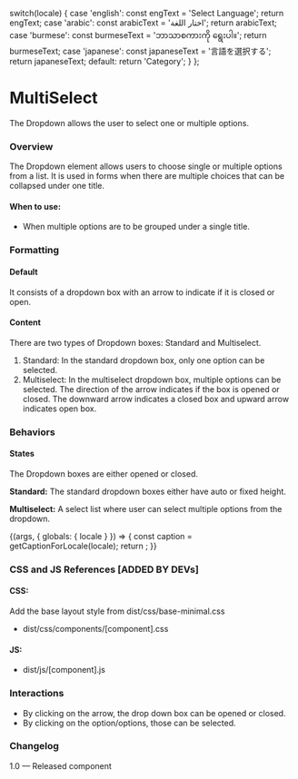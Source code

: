 
  switch(locale) {
    case 'english': const engText = 'Select Language'; return engText;
    case 'arabic': const arabicText = 'اختار اللغة'; return arabicText;
    case 'burmese': const burmeseText = 'ဘာသာစကားကို ရွေးပါ။'; return burmeseText;
    case 'japanese': const japaneseText = '言語を選択する'; return japaneseText;
    default: return 'Category';
  }
};

<style>{`
  .sbdocs iframe {
    min-height: 200px;
  }
`}</style>

<Meta title="Components/Forms/Dropdown/Custom Select" />

# MultiSelect
The Dropdown allows the user to select one or multiple options.

### Overview
The Dropdown element allows users to choose single or multiple options from a list. It is used in forms when there are multiple choices that can be collapsed under one title.

#### When to use:
- When multiple options are to be grouped under a single title.

### Formatting
#### Default
It consists of a dropdown box with an arrow to indicate if it is closed or open.

#### Content
There are two types of Dropdown boxes: Standard and Multiselect.
1. Standard: In the standard dropdown box, only one option can be selected.
2. Multiselect: In the multiselect dropdown box, multiple options can be selected.
The direction of the arrow indicates if the box is opened or closed. The downward arrow indicates a closed box and upward arrow indicates open box.

### Behaviors
#### States
The Dropdown boxes are either opened or closed. 

**Standard:** The standard dropdown boxes either have auto or fixed height.

**Multiselect:** A select list where user can select multiple options from the dropdown.

<Canvas>
  <Story 
    name="Custom Select"
    parameters={{
      docs: {
        inlineStories: false,
        iframe: {
          height: '750px'
        }
      }
    }}>
    {(args, { globals: { locale } }) => {
      const caption = getCaptionForLocale(locale);
      return <CustomSelect text={caption}></CustomSelect>;
    }}
  </Story>
</Canvas>

### CSS and JS References [ADDED BY DEVs]

#### CSS:
Add the base layout style from dist/css/base-minimal.css
- dist/css/components/[component].css

#### JS:
- dist/js/[component].js

### Interactions
- By clicking on the arrow, the drop down box can be opened or closed.
- By clicking on the option/options, those can be selected.

### Changelog
1.0 — Released component
